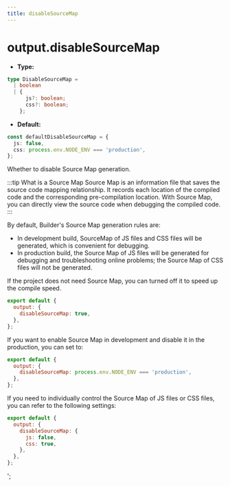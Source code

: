```yaml
---
title: disableSourceMap
---
```


# output.disableSourceMap

- **Type:**

```ts
type DisableSourceMap =
  | boolean
  | {
      js?: boolean;
      css?: boolean;
    };
```

- **Default:**

```ts
const defaultDisableSourceMap = {
  js: false,
  css: process.env.NODE_ENV === 'production',
};
```

Whether to disable Source Map generation.

:::tip What is a Source Map
Source Map is an information file that saves the source code mapping relationship. It records each location of the compiled code and the corresponding pre-compilation location. With Source Map, you can directly view the source code when debugging the compiled code.
:::

By default, Builder's Source Map generation rules are:

- In development build, SourceMap of JS files and CSS files will be generated, which is convenient for debugging.
- In production build, the Source Map of JS files will be generated for debugging and troubleshooting online problems; the Source Map of CSS files will not be generated.

If the project does not need Source Map, you can turned off it to speed up the compile speed.

```js
export default {
  output: {
    disableSourceMap: true,
  },
};
```

If you want to enable Source Map in development and disable it in the production, you can set to:

```js
export default {
  output: {
    disableSourceMap: process.env.NODE_ENV === 'production',
  },
};
```

If you need to individually control the Source Map of JS files or CSS files, you can refer to the following settings:

```js
export default {
  output: {
    disableSourceMap: {
      js: false,
      css: true,
    },
  },
};
```
';

